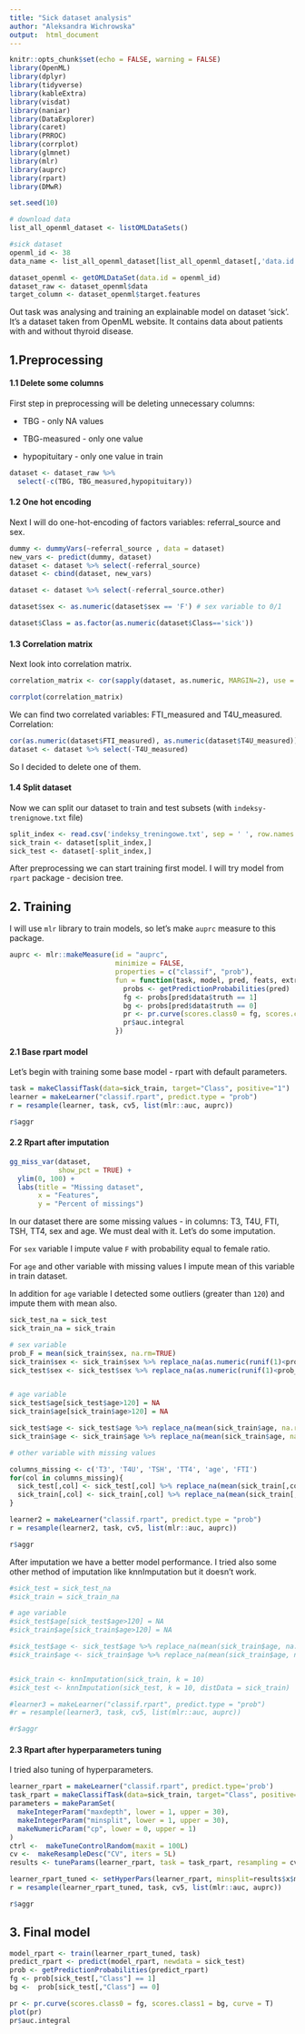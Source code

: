 ```yaml
---
title: "Sick dataset analysis"
author: "Aleksandra Wichrowska"
output:  html_document
---
```

  
```r
knitr::opts_chunk$set(echo = FALSE, warning = FALSE)
library(OpenML)
library(dplyr)
library(tidyverse)
library(kableExtra)
library(visdat)
library(naniar)
library(DataExplorer)
library(caret)
library(PRROC)
library(corrplot)
library(glmnet)
library(mlr)
library(auprc)
library(rpart)
library(DMwR)
```

```r
set.seed(10)

# download data
list_all_openml_dataset <- listOMLDataSets()

#sick dataset
openml_id <- 38 
data_name <- list_all_openml_dataset[list_all_openml_dataset[,'data.id'] == openml_id,'name']

dataset_openml <- getOMLDataSet(data.id = openml_id)
dataset_raw <- dataset_openml$data
target_column <- dataset_openml$target.features
```

Out task was analysing and training an explainable model on dataset 'sick'. It's a dataset taken from OpenML website. It contains data about patients with and without thyroid disease.

## 1.Preprocessing

#### 1.1 Delete some columns

First step in preprocessing will be deleting unnecessary columns:

* TBG - only NA values

* TBG-measured - only one value

* hypopituitary - only one value in train


```r

dataset <- dataset_raw %>% 
  select(-c(TBG, TBG_measured,hypopituitary))
```


#### 1.2 One hot encoding

Next I will do one-hot-encoding of factors variables: referral_source and sex.

```r
dummy <- dummyVars(~referral_source , data = dataset)
new_vars <- predict(dummy, dataset)
dataset <- dataset %>% select(-referral_source)
dataset <- cbind(dataset, new_vars)

dataset <- dataset %>% select(-referral_source.other)

dataset$sex <- as.numeric(dataset$sex == 'F') # sex variable to 0/1

dataset$Class = as.factor(as.numeric(dataset$Class=='sick'))
```


#### 1.3 Correlation matrix

Next look into correlation matrix. 

```r
correlation_matrix <- cor(sapply(dataset, as.numeric, MARGIN=2), use = "pairwise.complete.obs")
```

```r
corrplot(correlation_matrix)
```

We can find two correlated variables: FTI_measured and T4U_measured.
Correlation:
``` r
cor(as.numeric(dataset$FTI_measured), as.numeric(dataset$T4U_measured))
dataset <- dataset %>% select(-T4U_measured)
```

So I decided to delete one of them.



#### 1.4 Split dataset

Now we can split our dataset to train and test subsets (with `indeksy-trenignowe.txt` file)

```r
split_index <- read.csv('indeksy_treningowe.txt', sep = ' ', row.names = 1, header = TRUE)$x
sick_train <- dataset[split_index,]
sick_test <- dataset[-split_index,]
```

After preprocessing we can start training first model.
I will try model from `rpart` package - decision tree.

## 2. Training

I will use `mlr` library to train models, so let's make `auprc` measure to this package.
```r
auprc <- mlr::makeMeasure(id = "auprc",
                          minimize = FALSE,
                          properties = c("classif", "prob"),
                          fun = function(task, model, pred, feats, extra.args){
                            probs <- getPredictionProbabilities(pred)
                            fg <- probs[pred$data$truth == 1]
                            bg <- probs[pred$data$truth == 0]
                            pr <- pr.curve(scores.class0 = fg, scores.class1 = bg, curve = T)
                            pr$auc.integral
                          })
```

#### 2.1 Base rpart model

Let's begin with training some base model - rpart with default parameters.

```r
task = makeClassifTask(data=sick_train, target="Class", positive="1")
learner = makeLearner("classif.rpart", predict.type = "prob")
r = resample(learner, task, cv5, list(mlr::auc, auprc))
```
```r
r$aggr
```

#### 2.2 Rpart after imputation


```r
gg_miss_var(dataset, 
            show_pct = TRUE) + 
  ylim(0, 100) +
  labs(title = "Missing dataset",
       x = "Features",
       y = "Percent of missings")
```

In our dataset there are some missing values - in columns: T3, T4U, FTI, TSH, TT4, sex and age. We must deal with it.
Let's do some imputation.

For `sex` variable I impute value `F` with probability equal to female ratio.

For `age` and other variable with missing values I impute mean of this variable in train dataset.

In addition for `age` variable I detected some outliers (greater than `120`) and impute them with mean also.


```r
sick_test_na = sick_test
sick_train_na = sick_train

# sex variable
prob_F = mean(sick_train$sex, na.rm=TRUE)
sick_train$sex <- sick_train$sex %>% replace_na(as.numeric(runif(1)<prob_F))
sick_test$sex <- sick_test$sex %>% replace_na(as.numeric(runif(1)<prob_F))


# age variable
sick_test$age[sick_test$age>120] = NA
sick_train$age[sick_train$age>120] = NA

sick_test$age <- sick_test$age %>% replace_na(mean(sick_train$age, na.rm = TRUE))  # first use mean of this column in sick_train 
sick_train$age <- sick_train$age %>% replace_na(mean(sick_train$age, na.rm = TRUE)) # then impute na in sick_train

# other variable with missing values

columns_missing <- c('T3', 'T4U', 'TSH', 'TT4', 'age', 'FTI')
for(col in columns_missing){
  sick_test[,col] <- sick_test[,col] %>% replace_na(mean(sick_train[,col], na.rm = TRUE))  # first use mean of this column in sick_train 
  sick_train[,col] <- sick_train[,col] %>% replace_na(mean(sick_train[,col], na.rm = TRUE)) # then impute na in sick_train
}
```

```r
learner2 = makeLearner("classif.rpart", predict.type = "prob")
r = resample(learner2, task, cv5, list(mlr::auc, auprc))
```

```r
r$aggr
```

After imputation we  have a better model performance. I tried also some other method of imputation like knnImputation but it doesn't work.

```r
#sick_test = sick_test_na
#sick_train = sick_train_na

# age variable
#sick_test$age[sick_test$age>120] = NA
#sick_train$age[sick_train$age>120] = NA

#sick_test$age <- sick_test$age %>% replace_na(mean(sick_train$age, na.rm = TRUE))  # first use mean of this column in sick_train 
#sick_train$age <- sick_train$age %>% replace_na(mean(sick_train$age, na.rm = TRUE)) # then impute na in sick_train


#sick_train <- knnImputation(sick_train, k = 10)
#sick_test <- knnImputation(sick_test, k = 10, distData = sick_train)
```

```r
#learner3 = makeLearner("classif.rpart", predict.type = "prob")
#r = resample(learner3, task, cv5, list(mlr::auc, auprc))
```

```r
#r$aggr
```


#### 2.3 Rpart after hyperparameters tuning

I tried also tuning of hyperparameters.
```r
learner_rpart = makeLearner("classif.rpart", predict.type='prob')
task_rpart = makeClassifTask(data=sick_train, target="Class", positive="1")
parameters = makeParamSet(
  makeIntegerParam("maxdepth", lower = 1, upper = 30),
  makeIntegerParam("minsplit", lower = 1, upper = 30),
  makeNumericParam("cp", lower = 0, upper = 1)
)
ctrl <-  makeTuneControlRandom(maxit = 100L)
cv <-  makeResampleDesc("CV", iters = 5L)
results <- tuneParams(learner_rpart, task = task_rpart, resampling = cv,  par.set = parameters, control = ctrl, measures = list(mlr::auc), show.info = FALSE)

learner_rpart_tuned <- setHyperPars(learner_rpart, minsplit=results$x$minsplit, cp=results$x$cp, maxdepth=results$x$maxdepth)
r = resample(learner_rpart_tuned, task, cv5, list(mlr::auc, auprc))
```

```r
r$aggr
```


## 3. Final model


```r
model_rpart <- train(learner_rpart_tuned, task)
predict_rpart <- predict(model_rpart, newdata = sick_test)
prob <- getPredictionProbabilities(predict_rpart)
fg <- prob[sick_test[,"Class"] == 1]
bg <-  prob[sick_test[,"Class"] == 0]

pr <- pr.curve(scores.class0 = fg, scores.class1 = bg, curve = T)
plot(pr)
pr$auc.integral

```
